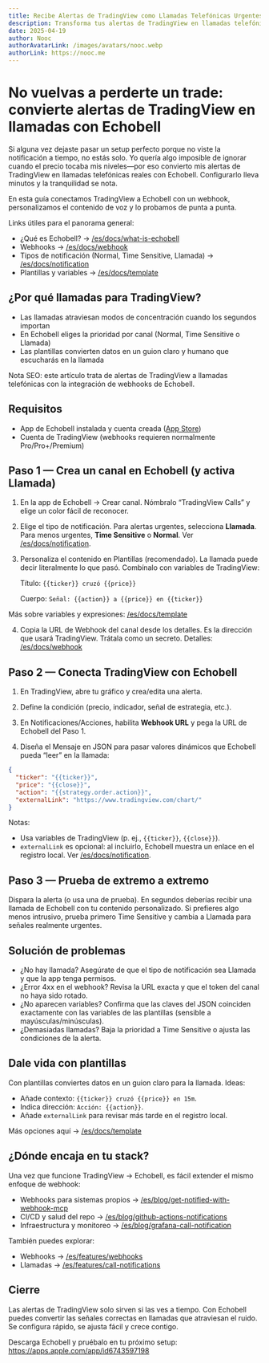 ```yaml
---
title: Recibe Alertas de TradingView como Llamadas Telefónicas Urgentes
description: Transforma tus alertas de TradingView en llamadas telefónicas inmediatas con Echobell.
date: 2025-04-19
author: Nooc
authorAvatarLink: /images/avatars/nooc.webp
authorLink: https://nooc.me
---
```


# No vuelvas a perderte un trade: convierte alertas de TradingView en llamadas con Echobell

Si alguna vez dejaste pasar un setup perfecto porque no viste la notificación a tiempo, no estás solo. Yo quería algo imposible de ignorar cuando el precio tocaba mis niveles—por eso convierto mis alertas de TradingView en llamadas telefónicas reales con Echobell. Configurarlo lleva minutos y la tranquilidad se nota.

En esta guía conectamos TradingView a Echobell con un webhook, personalizamos el contenido de voz y lo probamos de punta a punta.

Links útiles para el panorama general:

- ¿Qué es Echobell? → [/es/docs/what-is-echobell](/es/docs/what-is-echobell)
- Webhooks → [/es/docs/webhook](/es/docs/webhook)
- Tipos de notificación (Normal, Time Sensitive, Llamada) → [/es/docs/notification](/es/docs/notification)
- Plantillas y variables → [/es/docs/template](/es/docs/template)

## ¿Por qué llamadas para TradingView?

- Las llamadas atraviesan modos de concentración cuando los segundos importan
- En Echobell eliges la prioridad por canal (Normal, Time Sensitive o Llamada)
- Las plantillas convierten datos en un guion claro y humano que escucharás en la llamada

Nota SEO: este artículo trata de alertas de TradingView a llamadas telefónicas con la integración de webhooks de Echobell.

## Requisitos

- App de Echobell instalada y cuenta creada ([App Store](https://apps.apple.com/app/id6743597198))
- Cuenta de TradingView (webhooks requieren normalmente Pro/Pro+/Premium)

## Paso 1 — Crea un canal en Echobell (y activa Llamada)

1. En la app de Echobell → Crear canal. Nómbralo “TradingView Calls” y elige un color fácil de reconocer.

2. Elige el tipo de notificación. Para alertas urgentes, selecciona **Llamada**. Para menos urgentes, **Time Sensitive** o **Normal**. Ver [/es/docs/notification](/es/docs/notification).

3. Personaliza el contenido en Plantillas (recomendado). La llamada puede decir literalmente lo que pasó. Combínalo con variables de TradingView:

   Título: `{{ticker}} cruzó {{price}}`

   Cuerpo: `Señal: {{action}} a {{price}} en {{ticker}}`

Más sobre variables y expresiones: [/es/docs/template](/es/docs/template)

4. Copia la URL de Webhook del canal desde los detalles. Es la dirección que usará TradingView. Trátala como un secreto. Detalles: [/es/docs/webhook](/es/docs/webhook)

## Paso 2 — Conecta TradingView con Echobell

1. En TradingView, abre tu gráfico y crea/edita una alerta.

2. Define la condición (precio, indicador, señal de estrategia, etc.).

3. En Notificaciones/Acciones, habilita **Webhook URL** y pega la URL de Echobell del Paso 1.

4. Diseña el Mensaje en JSON para pasar valores dinámicos que Echobell pueda “leer” en la llamada:

```json
{
  "ticker": "{{ticker}}",
  "price": "{{close}}",
  "action": "{{strategy.order.action}}",
  "externalLink": "https://www.tradingview.com/chart/"
}
```

Notas:

- Usa variables de TradingView (p. ej., `{{ticker}}`, `{{close}}`).
- `externalLink` es opcional: al incluirlo, Echobell muestra un enlace en el registro local. Ver [/es/docs/notification](/es/docs/notification).

## Paso 3 — Prueba de extremo a extremo

Dispara la alerta (o usa una de prueba). En segundos deberías recibir una llamada de Echobell con tu contenido personalizado. Si prefieres algo menos intrusivo, prueba primero Time Sensitive y cambia a Llamada para señales realmente urgentes.

## Solución de problemas

- ¿No hay llamada? Asegúrate de que el tipo de notificación sea Llamada y que la app tenga permisos.
- ¿Error 4xx en el webhook? Revisa la URL exacta y que el token del canal no haya sido rotado.
- ¿No aparecen variables? Confirma que las claves del JSON coinciden exactamente con las variables de las plantillas (sensible a mayúsculas/minúsculas).
- ¿Demasiadas llamadas? Baja la prioridad a Time Sensitive o ajusta las condiciones de la alerta.

## Dale vida con plantillas

Con plantillas conviertes datos en un guion claro para la llamada. Ideas:

- Añade contexto: `{{ticker}} cruzó {{price}} en 15m`.
- Indica dirección: `Acción: {{action}}`.
- Añade `externalLink` para revisar más tarde en el registro local.

Más opciones aquí → [/es/docs/template](/es/docs/template)

## ¿Dónde encaja en tu stack?

Una vez que funcione TradingView → Echobell, es fácil extender el mismo enfoque de webhook:

- Webhooks para sistemas propios → [/es/blog/get-notified-with-webhook-mcp](/es/blog/get-notified-with-webhook-mcp)
- CI/CD y salud del repo → [/es/blog/github-actions-notifications](/es/blog/github-actions-notifications)
- Infraestructura y monitoreo → [/es/blog/grafana-call-notification](/es/blog/grafana-call-notification)

También puedes explorar:

- Webhooks → [/es/features/webhooks](/es/features/webhooks)
- Llamadas → [/es/features/call-notifications](/es/features/call-notifications)

## Cierre

Las alertas de TradingView solo sirven si las ves a tiempo. Con Echobell puedes convertir las señales correctas en llamadas que atraviesan el ruido. Se configura rápido, se ajusta fácil y crece contigo.

Descarga Echobell y pruébalo en tu próximo setup: https://apps.apple.com/app/id6743597198
